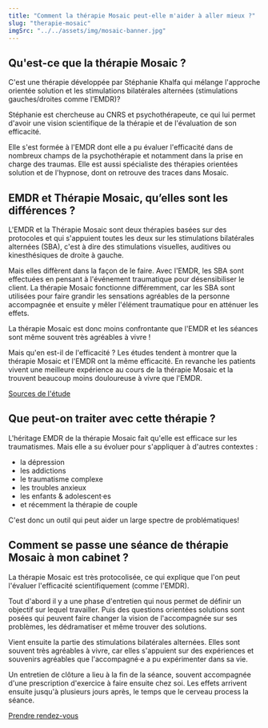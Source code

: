 ```yaml
---
title: "Comment la thérapie Mosaic peut-elle m'aider à aller mieux ?"
slug: "therapie-mosaic"
imgSrc: "../../assets/img/mosaic-banner.jpg"
---
```



## Qu'est-ce que la thérapie Mosaic ?

C'est une thérapie développée par Stéphanie Khalfa qui mélange l'approche orientée solution et les stimulations bilatérales alternées (stimulations gauches/droites comme l'EMDR)?

Stéphanie est chercheuse au CNRS et psychothérapeute, ce qui lui permet d'avoir une vision scientifique de la thérapie et de l'évaluation de son efficacité.

Elle s'est formée à l'EMDR dont elle a pu évaluer l'efficacité dans de nombreux champs de la psychothérapie et notamment dans la prise en charge des traumas. Elle est aussi spécialiste des thérapies orientées solution et de l'hypnose, dont on retrouve des traces dans Mosaic.

## EMDR et Thérapie Mosaic, qu’elles sont les différences ?

L'EMDR et la Thérapie Mosaic sont deux thérapies basées sur des protocoles et qui s'appuient toutes les deux sur les stimulations bilatérales alternées (SBA), c'est à dire des stimulations visuelles, auditives ou kinesthésiques de droite à gauche.

Mais elles diffèrent dans la façon de le faire. Avec l'EMDR, les SBA sont effectuées en pensant à l'événement traumatique pour désensibiliser le client.
La thérapie Mosaic fonctionne différemment, car les SBA sont utilisées pour faire grandir les sensations agréables de la personne accompagnée et ensuite y mêler l'élément traumatique pour en atténuer les effets.

La thérapie Mosaic est donc moins confrontante que l'EMDR et les séances sont même souvent très agréables à vivre !

Mais qu'en est-il de l'efficacité ? Les études tendent à montrer que la thérapie Mosaic et l'EMDR ont la même efficacité. En revanche les patients vivent une meilleure expérience au cours de la thérapie Mosaic et la trouvent beaucoup moins douloureuse à vivre que l'EMDR.

<a target="blank" href="www.mdpi.com/2227-9032/11/15/2226/pdf">
  <Btn>Sources de l'étude</Btn>
</a>

## Que peut-on traiter avec cette thérapie ?

L'héritage EMDR de la thérapie Mosaic fait qu'elle est efficace sur les traumatismes. Mais elle a su évoluer pour s'appliquer à d'autres contextes :

- la dépression
- les addictions
- le traumatisme complexe
- les troubles anxieux
- les enfants & adolescent·es
- et récemment la thérapie de couple

C'est donc un outil qui peut aider un large spectre de problématiques!

## Comment se passe une séance de thérapie Mosaic à mon cabinet ?

La thérapie Mosaic est très protocolisée, ce qui explique que l'on peut l'évaluer l'efficacité scientifiquement (comme l'EMDR).

Tout d'abord il y a une phase d'entretien qui nous permet de définir un objectif sur lequel travailler. Puis des questions orientées solutions sont posées qui peuvent faire changer la vision de l'accompagnée sur ses problèmes, les dédramatiser et même trouver des solutions.

Vient ensuite la partie des stimulations bilatérales alternées. Elles sont souvent très agréables à vivre, car elles s'appuient sur des expériences et souvenirs agréables que l'accompagné·e a pu expérimenter dans sa vie.

Un entretien de clôture a lieu à la fin de la séance, souvent accompagnée d'une prescription d'exercice à faire ensuite chez soi. Les effets arrivent ensuite jusqu'à plusieurs jours après, le temps que le cerveau process la séance.

<div class="text-center">
  <a href="/consultations">
    <Btn>Prendre rendez-vous</Btn>
  </a>
</div>
